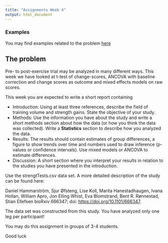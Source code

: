 ```yaml
---
title: "Assignments Week 4"
output: html_document
---
```



### Examples

You may find examples related to the problem [here](assignments_week4_solutions.html)


## The problem

Pre- to post-exercise trial may be analyzed in many different ways. This week we have looked at t-test of change-scores, ANCOVA with baseline correction and change scores as outcome and mixed effects models on raw scores.

This week you are expected to write a short report containing 

- Introduction: Using at least three references, describe the field of training volume and strength gains. State the objective of your study.
- Methods: Use the information you have about the study and write a short methods section about how the data (or how you think the data was collected). Write a **Statistics** section to describe how you analyzed the data.
- Results: The results should contain estimates of group differences, a figure to show trends over time and numbers used to draw inference (p-values or confidence intervals). Use mixed models or ANCOVA to estimate differences.
- Discussion: A short section where you interpret your results in relation to the studies you have presented in the introduction.

Use the strengtTests.csv data set. A more detailed description of the study can be found here:

Daniel Hammarström, Sjur Øfsteng, Lise Koll, Marita Hanestadhaugen, Ivana Hollan, William Apro, Jon Elling Whist, Eva Blomstrand, Bent R. Rønnestad, Stian Ellefsen
bioRxiv 666347; doi: [https://doi.org/10.1101/666347](https://doi.org/10.1101/666347).

The data set was constructed from this study. You have analyzed only one leg per participant!

You may do this assignment in groups of 3-4 students.

Good luck